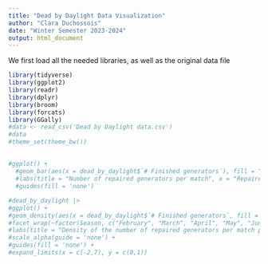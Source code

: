 ```yaml
---
title: "Dead by Daylight Data Visualization"
author: "Clara Duchossois"
date: "Winter Semester 2023-2024"
output: html_document
---
```


We first load all the needed libraries, as well as the original data file

```r
library(tidyverse)
library(ggplot2)
library(readr)
library(dplyr)
library(broom)
library(forcats)
library(GGally)
#data <- read_csv('Dead by Daylight data.csv')
#data
#theme_set(theme_bw())
```

## 

```r
#ggplot() +
  #geom_bar(aes(x = dead_by_daylight$`# Finished generators`), fill = "#CC0000") +
  #labs(title = "Number of repaired generators per match", x = "Repaired generators", y = "Count") +
  #guides(fill = 'none') 
```

```r
#dead_by_daylight |> 
#ggplot() +
#geom_density(aes(x = dead_by_daylight$`# Finished generators`, fill = Season, alpha = 0.3)) +
#facet_wrap(~factor(Season, c("February", "March", "April", "May", "June", "July", "August", "September", "October", "November", "December", "January"))) +
#labs(title = "Density of the number of repaired generators per match per season", x = "Repaired generators", y ="Density") +
#scale_alpha(guide = 'none') +
#guides(fill = 'none') +
#expand_limits(x = c(-2,7), y = c(0,1))

```












